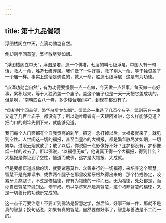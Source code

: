 ```yaml
---
---
---
```

title: 第十九品偈颂
---




浮图楼阁立中天，点滴功勋岂自然。

倒却刹竿回首望，繁华散尽梦如烟。

“浮图楼阁立中天”，浮图是塔，造一个佛塔，七层的叫七级浮屠。中国人有一句话，救人一命，胜造七级浮屠。我们做了一件好事，救了别人一命，等于独资盖了一个庙一样。事实上这话是佛说的，救人一命，胜造七级浮屠；这是有为功德。

“点滴功勋岂自然”，有为功德要慢慢一点一点做，今天做一点好事，每天做一点好事，累积起来，等于人独资盖一个庙子。盖这个庙子也是一天一天把它盖成功的。但是啊，“南朝四百八十寺，多少楼台烟雨中”，到现在都没有了。

“倒却刹竿回首望，繁华散尽梦如烟”。梁武帝一生造了几百个庙子，武则天在一生又造了几百个庙子，都没有了；所以迦叶尊者有一天跟阿难讲，怎么样能够见道？把门口的刹竿先倒下来，就能够见道。

我们每个人门面都有个自我贡高的刹竿，把这一念打掉以后，大福报就来了，就见到空性。人世间这一切的福报，甚至当皇帝的大福报，都是繁华散尽梦如烟，一切繁华，过眼云烟就散了；散了以后，你说留一点影像好不好？连梦都没有，梦都像烟一样的过去了。所以佛说，“以福德无故”，他说真正得一个大福报，得到什么？大福报是你证到了空性，悟道而成佛，这才是大福报、大成就。

但是要想悟道成佛的话，就要诸恶莫作、众善奉行的一切福德，来培养这个智慧。智慧不是光靠读书，或靠两个腿子在那里咬紧牙根熬得出来的！那个持戒修定，咬紧牙关熬腿子，不过是修福德，修有为福德的一种而已。无为福德，处处都是，而你自己智慧不能到达，修不成。所以学佛果然是真智慧，这个培养智慧的福德，又是一切善行的功德所完成的。

这一点千万要注意！不要听到佛法是智慧之学，然后嘛，好事不做一件，那就不是真的智慧；换句话说，如果有真的智慧，自然要做好事了，智慧与善法是不二而一的。